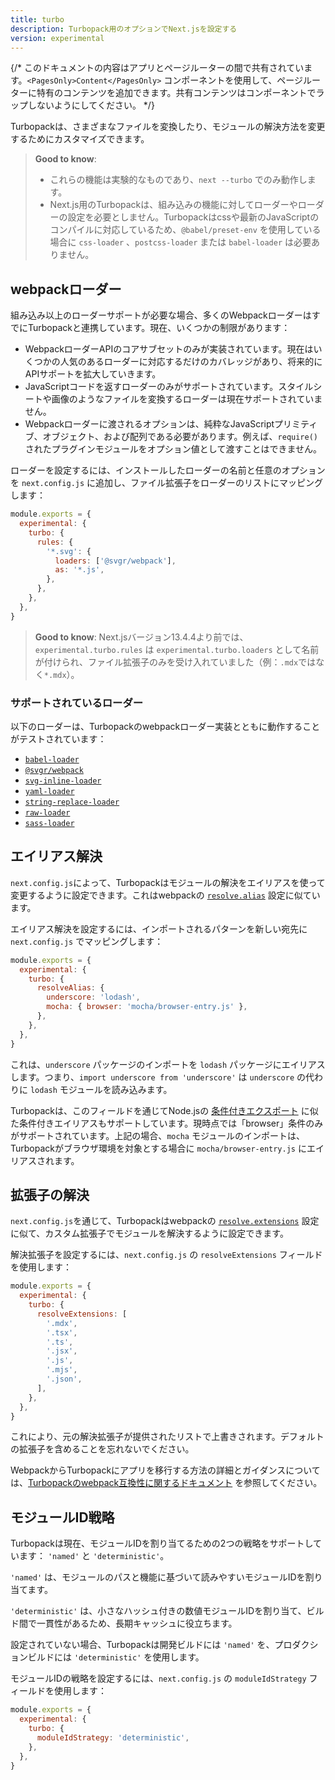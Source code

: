 ```yaml
---
title: turbo
description: Turbopack用のオプションでNext.jsを設定する
version: experimental
---
```


{/* このドキュメントの内容はアプリとページルーターの間で共有されています。`<PagesOnly>Content</PagesOnly>` コンポーネントを使用して、ページルーターに特有のコンテンツを追加できます。共有コンテンツはコンポーネントでラップしないようにしてください。 */}

Turbopackは、さまざまなファイルを変換したり、モジュールの解決方法を変更するためにカスタマイズできます。

> **Good to know**:
>
> - これらの機能は実験的なものであり、`next --turbo` でのみ動作します。
> - Next.js用のTurbopackは、組み込みの機能に対してローダーやローダーの設定を必要としません。Turbopackはcssや最新のJavaScriptのコンパイルに対応しているため、`@babel/preset-env` を使用している場合に `css-loader` 、`postcss-loader` または `babel-loader` は必要ありません。

## webpackローダー

組み込み以上のローダーサポートが必要な場合、多くのWebpackローダーはすでにTurbopackと連携しています。現在、いくつかの制限があります：

- WebpackローダーAPIのコアサブセットのみが実装されています。現在はいくつかの人気のあるローダーに対応するだけのカバレッジがあり、将来的にAPIサポートを拡大していきます。
- JavaScriptコードを返すローダーのみがサポートされています。スタイルシートや画像のようなファイルを変換するローダーは現在サポートされていません。
- Webpackローダーに渡されるオプションは、純粋なJavaScriptプリミティブ、オブジェクト、および配列である必要があります。例えば、`require()`されたプラグインモジュールをオプション値として渡すことはできません。

ローダーを設定するには、インストールしたローダーの名前と任意のオプションを `next.config.js` に追加し、ファイル拡張子をローダーのリストにマッピングします：

```js title="next.config.js"
module.exports = {
  experimental: {
    turbo: {
      rules: {
        '*.svg': {
          loaders: ['@svgr/webpack'],
          as: '*.js',
        },
      },
    },
  },
}
```

> **Good to know**: Next.jsバージョン13.4.4より前では、`experimental.turbo.rules` は `experimental.turbo.loaders` として名前が付けられ、ファイル拡張子のみを受け入れていました（例：`.mdx`ではなく`*.mdx`）。

### サポートされているローダー

以下のローダーは、Turbopackのwebpackローダー実装とともに動作することがテストされています：

- [`babel-loader`](https://www.npmjs.com/package/babel-loader)
- [`@svgr/webpack`](https://www.npmjs.com/package/@svgr/webpack)
- [`svg-inline-loader`](https://www.npmjs.com/package/svg-inline-loader)
- [`yaml-loader`](https://www.npmjs.com/package/yaml-loader)
- [`string-replace-loader`](https://www.npmjs.com/package/string-replace-loader)
- [`raw-loader`](https://www.npmjs.com/package/raw-loader)
- [`sass-loader`](https://www.npmjs.com/package/sass-loader)

## エイリアス解決

`next.config.js`によって、Turbopackはモジュールの解決をエイリアスを使って変更するように設定できます。これはwebpackの [`resolve.alias`](https://webpack.js.org/configuration/resolve/#resolvealias) 設定に似ています。

エイリアス解決を設定するには、インポートされるパターンを新しい宛先に `next.config.js` でマッピングします：

```js title="next.config.js"
module.exports = {
  experimental: {
    turbo: {
      resolveAlias: {
        underscore: 'lodash',
        mocha: { browser: 'mocha/browser-entry.js' },
      },
    },
  },
}
```

これは、`underscore` パッケージのインポートを `lodash` パッケージにエイリアスします。つまり、`import underscore from 'underscore'` は `underscore` の代わりに `lodash` モジュールを読み込みます。

Turbopackは、このフィールドを通じてNode.jsの [条件付きエクスポート](https://nodejs.org/docs/latest-v18.x/api/packages.html#conditional-exports) に似た条件付きエイリアスもサポートしています。現時点では「browser」条件のみがサポートされています。上記の場合、`mocha` モジュールのインポートは、Turbopackがブラウザ環境を対象とする場合に `mocha/browser-entry.js` にエイリアスされます。

## 拡張子の解決

`next.config.js`を通じて、Turbopackはwebpackの [`resolve.extensions`](https://webpack.js.org/configuration/resolve/#resolveextensions) 設定に似て、カスタム拡張子でモジュールを解決するように設定できます。

解決拡張子を設定するには、`next.config.js` の `resolveExtensions` フィールドを使用します：

```js title="next.config.js"
module.exports = {
  experimental: {
    turbo: {
      resolveExtensions: [
        '.mdx',
        '.tsx',
        '.ts',
        '.jsx',
        '.js',
        '.mjs',
        '.json',
      ],
    },
  },
}
```

これにより、元の解決拡張子が提供されたリストで上書きされます。デフォルトの拡張子を含めることを忘れないでください。

WebpackからTurbopackにアプリを移行する方法の詳細とガイダンスについては、[Turbopackのwebpack互換性に関するドキュメント](https://turbo.build/pack/docs/migrating-from-webpack) を参照してください。

## モジュールID戦略

Turbopackは現在、モジュールIDを割り当てるための2つの戦略をサポートしています： `'named'` と `'deterministic'`。

`'named'` は、モジュールのパスと機能に基づいて読みやすいモジュールIDを割り当てます。

`'deterministic'` は、小さなハッシュ付きの数値モジュールIDを割り当て、ビルド間で一貫性があるため、長期キャッシュに役立ちます。

設定されていない場合、Turbopackは開発ビルドには `'named'` を、プロダクションビルドには `'deterministic'` を使用します。

モジュールIDの戦略を設定するには、`next.config.js` の `moduleIdStrategy` フィールドを使用します：

```js title="next.config.js"
module.exports = {
  experimental: {
    turbo: {
      moduleIdStrategy: 'deterministic',
    },
  },
}
```